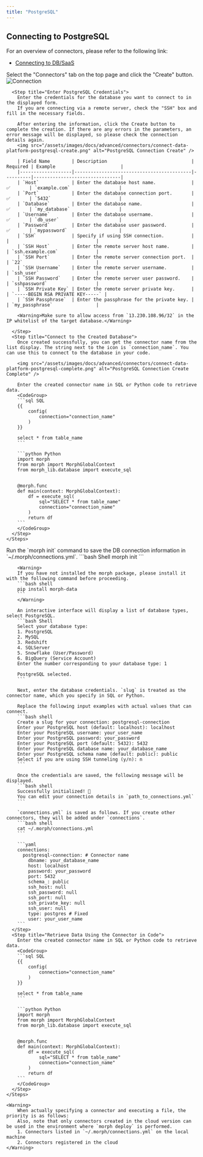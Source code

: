 ```yaml
---
title: "PostgreSQL"
---
```


## Connecting to PostgreSQL

For an overview of connectors, please refer to the following link:

- [Connecting to DB/SaaS](/docs/en/develop/guides/integration)

<Tabs>
  <Tab title="Cloud Version">
    <Steps>
      <Step title="Create a Connector">
        Select the "Connectors" tab on the top page and click the "Create" button.
        <img src="/assets/images/docs/advanced/connectors/connect-data-platform-connection.png" alt="Connection" />
      </Step>

      <Step title="Enter PostgreSQL Credentials">
        Enter the credentials for the database you want to connect to in the displayed form.
        If you are connecting via a remote server, check the "SSH" box and fill in the necessary fields.

        After entering the information, click the Create button to complete the creation. If there are any errors in the parameters, an error message will be displayed, so please check the connection details again.
        <img src="/assets/images/docs/advanced/connectors/connect-data-platform-postgresql-create.png" alt="PostgreSQL Connection Create" />

        | Field Name        | Description                               | Required | Example                        |
        |-------------------|-------------------------------------------|----------|--------------------------------|
        | `Host`            | Enter the database host name.             | ✅       | `example.com`                  |
        | `Port`            | Enter the database connection port.       | ✅       | `5432`                         |
        | `Database`        | Enter the database name.                  | ✅       | `my_database`                  |
        | `Username`        | Enter the database username.              | ✅       | `db_user`                      |
        | `Password`        | Enter the database user password.         | ✅       | `mypassword`                   |
        | `SSH`             | Specify if using SSH connection.          |          |                                |
        | `SSH Host`        | Enter the remote server host name.        |          | `ssh.example.com`              |
        | `SSH Port`        | Enter the remote server connection port.  |          | `22`                           |
        | `SSH Username`    | Enter the remote server username.         |          | `ssh_user`                     |
        | `SSH Password`    | Enter the remote server user password.    |          | `sshpassword`                  |
        | `SSH Private Key` | Enter the remote server private key.      |          | `-----BEGIN RSA PRIVATE KEY-----` |
        | `SSH Passphrase`  | Enter the passphrase for the private key. |          | `my_passphrase`                |

        <Warning>Make sure to allow access from `13.230.108.96/32` in the IP whitelist of the target database.</Warning>

      </Step>
      <Step title="Connect to the Created Database">
        Once created successfully, you can get the connector name from the list display. The string next to the icon is `connection_name`. You can use this to connect to the database in your code.

        <img src="/assets/images/docs/advanced/connectors/connect-data-platform-postgresql-complete.png" alt="PostgreSQL Connection Create Complete" />

        Enter the created connector name in SQL or Python code to retrieve data.
        <CodeGroup>
        ```sql SQL
        {{
            config(
                connection="connection_name"
            )
        }}

        select * from table_name
        ```

        ```python Python
        import morph
        from morph import MorphGlobalContext
        from morph_lib.database import execute_sql


        @morph.func
        def main(context: MorphGlobalContext):
            df = execute_sql(
                sql="SELECT * from table_name"
                connection="connection_name"
            )
            return df
        ```
        </CodeGroup>
      </Step>
    </Steps>

  </Tab>
  <Tab title="Local Version">
    <Steps>
      <Step title="Run the morph init Command">
        Run the `morph init` command to save the DB connection information in `~/.morph/connections.yml`.
        ```bash Shell
        morph init
        ```

        <Warning>
        If you have not installed the morph package, please install it with the following command before proceeding.
        ```bash shell
        pip install morph-data
        ```
        </Warning>

        An interactive interface will display a list of database types, select PostgreSQL.
        ```bash Shell
        Select your database type:
        1. PostgreSQL
        2. MySQL
        3. Redshift
        4. SQLServer
        5. Snowflake (User/Password)
        6. BigQuery (Service Account)
        Enter the number corresponding to your database type: 1

        PostgreSQL selected.
        ```

        Next, enter the database credentials. `slug` is treated as the connector name, which you specify in SQL or Python.

        Replace the following input examples with actual values that can connect.
        ```bash shell
        Create a slug for your connection: postgresql-connection
        Enter your PostgreSQL host (default: localhost): localhost
        Enter your PostgreSQL username: your_user_name
        Enter your PostgreSQL password: your_password
        Enter your PostgreSQL port (default: 5432): 5432
        Enter your PostgreSQL database name: your_database_name
        Enter your PostgreSQL schema name (default: public): public
        Select if you are using SSH tunneling (y/n): n
        ```

        Once the credentials are saved, the following message will be displayed.
        ```bash shell
        Successfully initialized! 🎉
        You can edit your connection details in `path_to_connections.yml`
        ```

        `connections.yml` is saved as follows. If you create other connectors, they will be added under `connections`.
        ```bash shell
        cat ~/.morph/connections.yml
        ```

        ```yaml
        connections:
          postgresql-connection: # Connector name
            dbname: your_database_name
            host: localhost
            password: your_password
            port: 5432
            schema_: public
            ssh_host: null
            ssh_password: null
            ssh_port: null
            ssh_private_key: null
            ssh_user: null
            type: postgres # Fixed
            user: your_user_name
        ```
      </Step>
      <Step title="Retrieve Data Using the Connector in Code">
        Enter the created connector name in SQL or Python code to retrieve data.
        <CodeGroup>
        ```sql SQL
        {{
            config(
                connection="connection_name"
            )
        }}

        select * from table_name
        ```

        ```python Python
        import morph
        from morph import MorphGlobalContext
        from morph_lib.database import execute_sql


        @morph.func
        def main(context: MorphGlobalContext):
            df = execute_sql(
                sql="SELECT * from table_name"
                connection="connection_name"
            )
            return df
        ```
        </CodeGroup>
      </Step>
    </Steps>

    <Warning>
        When actually specifying a connector and executing a file, the priority is as follows:
        Also, note that only connectors created in the cloud version can be used in the environment where `morph deploy` is performed.
        1. Connectors listed in `~/.morph/connections.yml` on the local machine
        2. Connectors registered in the cloud
    </Warning>

  </Tab>
</Tabs>

